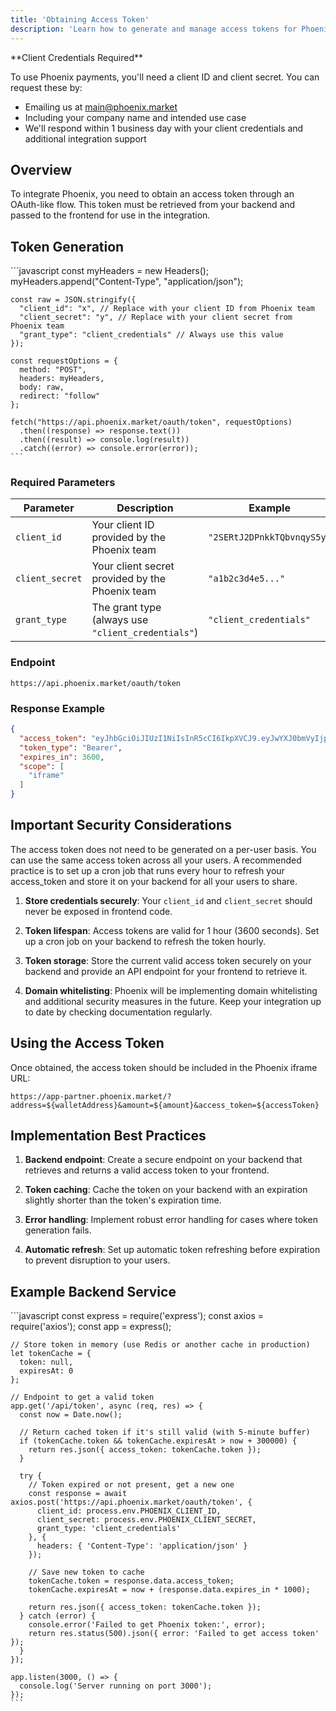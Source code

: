 ```yaml
---
title: 'Obtaining Access Token'
description: 'Learn how to generate and manage access tokens for Phoenix integration'
---
```


<Note>
  **Client Credentials Required**
  
  To use Phoenix payments, you'll need a client ID and client secret. You can request these by:
  - Emailing us at main@phoenix.market
  - Including your company name and intended use case
  - We'll respond within 1 business day with your client credentials and additional integration support
</Note>

## Overview

To integrate Phoenix, you need to obtain an access token through an OAuth-like flow. This token must be retrieved from your backend and passed to the frontend for use in the integration.

## Token Generation

<AccordionGroup>
  <Accordion title="View Backend Code Example">
    ```javascript
    const myHeaders = new Headers();
    myHeaders.append("Content-Type", "application/json");
    
    const raw = JSON.stringify({
      "client_id": "x", // Replace with your client ID from Phoenix team
      "client_secret": "y", // Replace with your client secret from Phoenix team
      "grant_type": "client_credentials" // Always use this value
    });
    
    const requestOptions = {
      method: "POST",
      headers: myHeaders,
      body: raw,
      redirect: "follow"
    };
    
    fetch("https://api.phoenix.market/oauth/token", requestOptions)
      .then((response) => response.text())
      .then((result) => console.log(result))
      .catch((error) => console.error(error));
    ```
  </Accordion>
</AccordionGroup>

### Required Parameters

| Parameter | Description | Example |
| --------- | ----------- | ------- |
| `client_id` | Your client ID provided by the Phoenix team | `"2SERtJ2DPnkkTQbvnqyS5y"` |
| `client_secret` | Your client secret provided by the Phoenix team | `"a1b2c3d4e5..."` |
| `grant_type` | The grant type (always use `"client_credentials"`) | `"client_credentials"` |

### Endpoint

```
https://api.phoenix.market/oauth/token
```

### Response Example

```json
{
  "access_token": "eyJhbGciOiJIUzI1NiIsInR5cCI6IkpXVCJ9.eyJwYXJ0bmVyIjp7ImNsaWVudF9pZCI6IjJTRVJ0SjJEUG5ra1RRYnZucXlTNXkifSwic2NvcGUiOlsiaWZyYW1lIl0sInZlcnNpb24iOiIxIiwiaWF0IjoxNzQ1MzU5MzkxLCJleHAiOjE3NDUzNjI5OTEsImp0aSI6ImY3OWQ4NzkzLTU5NmUtNDZhZi1iODRmLTA4YmRhZmRmNjQzNiJ9.2zYEIjfpV3FiV2HputAUDbbuXH0ylgQtrsjmINxjOHc",
  "token_type": "Bearer",
  "expires_in": 3600,
  "scope": [
    "iframe"
  ]
}
```

## Important Security Considerations

<Note>
  The access token does not need to be generated on a per-user basis. You can use the same access token across all your users. A recommended practice is to set up a cron job that runs every hour to refresh your access_token and store it on your backend for all your users to share.
</Note>

1. **Store credentials securely**: Your `client_id` and `client_secret` should never be exposed in frontend code.

2. **Token lifespan**: Access tokens are valid for 1 hour (3600 seconds). Set up a cron job on your backend to refresh the token hourly.

3. **Token storage**: Store the current valid access token securely on your backend and provide an API endpoint for your frontend to retrieve it.

4. **Domain whitelisting**: Phoenix will be implementing domain whitelisting and additional security measures in the future. Keep your integration up to date by checking documentation regularly.

## Using the Access Token

Once obtained, the access token should be included in the Phoenix iframe URL:

```
https://app-partner.phoenix.market/?address=${walletAddress}&amount=${amount}&access_token=${accessToken}
```

## Implementation Best Practices

1. **Backend endpoint**: Create a secure endpoint on your backend that retrieves and returns a valid access token to your frontend.

2. **Token caching**: Cache the token on your backend with an expiration slightly shorter than the token's expiration time.

3. **Error handling**: Implement robust error handling for cases where token generation fails.

4. **Automatic refresh**: Set up automatic token refreshing before expiration to prevent disruption to your users.

## Example Backend Service

<AccordionGroup>
  <Accordion title="Node.js Example">
    ```javascript
    const express = require('express');
    const axios = require('axios');
    const app = express();
    
    // Store token in memory (use Redis or another cache in production)
    let tokenCache = {
      token: null,
      expiresAt: 0
    };
    
    // Endpoint to get a valid token
    app.get('/api/token', async (req, res) => {
      const now = Date.now();
      
      // Return cached token if it's still valid (with 5-minute buffer)
      if (tokenCache.token && tokenCache.expiresAt > now + 300000) {
        return res.json({ access_token: tokenCache.token });
      }
      
      try {
        // Token expired or not present, get a new one
        const response = await axios.post('https://api.phoenix.market/oauth/token', {
          client_id: process.env.PHOENIX_CLIENT_ID,
          client_secret: process.env.PHOENIX_CLIENT_SECRET,
          grant_type: 'client_credentials'
        }, {
          headers: { 'Content-Type': 'application/json' }
        });
        
        // Save new token to cache
        tokenCache.token = response.data.access_token;
        tokenCache.expiresAt = now + (response.data.expires_in * 1000);
        
        return res.json({ access_token: tokenCache.token });
      } catch (error) {
        console.error('Failed to get Phoenix token:', error);
        return res.status(500).json({ error: 'Failed to get access token' });
      }
    });
    
    app.listen(3000, () => {
      console.log('Server running on port 3000');
    });
    ```
  </Accordion>
</AccordionGroup> 